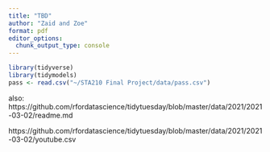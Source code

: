 ```yaml
---
title: "TBD"
author: "Zaid and Zoe"
format: pdf
editor_options: 
  chunk_output_type: console
---
```


```r
library(tidyverse) 
library(tidymodels)
pass <- read.csv("~/STA210 Final Project/data/pass.csv")
```

also: https://github.com/rfordatascience/tidytuesday/blob/master/data/2021/2021-03-02/readme.md

https://github.com/rfordatascience/tidytuesday/blob/master/data/2021/2021-03-02/youtube.csv

